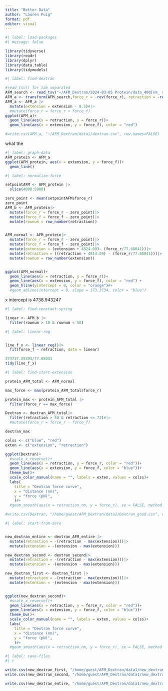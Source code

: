 ```yaml
---
title: "Better Data"
author: "Lauren Puig"
format: pdf
editor: visual
---
```


```r
#| label: load-packages
#| message: false

library(tidyverse)
library(readr)
library(dplyr)
library(data.table)
library(tidymodels)
```

```r
#| label: find-dextran

#read_tsv() for tab separated
AFM_search <- read_tsv("~/AFM_Dextran/2024-03-05 Protein/data_400[nm_ s]_26.txt", skip_empty_rows = TRUE, skip = 5, col_names = c("extension","force_f", "retraction", "force_r"))
AFM_a <- transform(AFM_search,force_r = -rev(force_r), retraction = -rev(retraction), extension = -extension, force_f = -force_f)
AFM_a <- AFM_a |>
  mutate(extension = extension - 8.5)#|>
  #mutate(force_r = force_r + force_f)
ggplot(AFM_a)+
  geom_line(aes(x = retraction, y = force_r))+
  geom_line(aes(x = extension, y = force_f), color = "red")

#write.csv(AFM_a, "~/AFM_Dextran/data1/dextran.csv", row.names=FALSE)

```

what the

```r
#| label: graph-data
AFM_protein <- AFM_a
ggplot(AFM_protein, aes(x = extension, y = force_f))+
  geom_line()

```

```r
#| label: normalize-force

setpointAFM <- AFM_protein |>
  slice(4800:5000)

zero_point <- mean(setpointAFM$force_r)
zero_point
AFM_b <- AFM_protein|>
  mutate(force_r = force_r - zero_point)|>
  mutate(force_f = force_f - zero_point)|>
  mutate(rownum = row_number(retraction))


AFM_normal <- AFM_protein|>
  mutate(force_r = force_r - zero_point)|>
  mutate(force_f = force_f - zero_point)|>
  mutate(extension = (extension + 4824.09)- (force_r/77.68041))|>
  mutate(retraction = ((retraction + 4814.09) - (force_r/77.68041)))|>
  mutate(rownum = row_number(extension))


ggplot(AFM_normal)+
  geom_line(aes(x = retraction, y = force_r))+
  geom_line(aes(x = extension, y = force_f), color = "red") +
  geom_hline(yintercept = 0, color = "orange")#+
  #geom_abline(intercept = 0, slope = 173.3734, color = "blue")
```

x intercept is 4738.943247

```r
#| label: find-constant-spring

linear <- AFM_b |>
  filter(rownum > 10 & rownum < 50)
```

```r
#| label: linear-reg


line_f_x <- linear_reg()|>
  fit(force_f ~ retraction, data = linear)

374737.29393/77.68041
tidy(line_f_x)
```

```r
#| label: find-start-extension

protein_AFM_total <- AFM_normal

max_force <- max(protein_AFM_total$force_r)

protein_max <- protein_AFM_total |>
  filter(force_r == max_force)

Dextran <- dextran_AFM_total|>
  filter(retraction > 50 & retraction <= 72)#|>
  #mutate(force_r = force_r - force_f)

dextran_max

colss <- c("blue", "red")
exten <- c("extension", "retraction")

ggplot(Dextran)+
  #scale_x_reverse()+
  geom_line(aes(x = retraction, y = force_r, color = "red"))+
  geom_line(aes(x = extension, y = force_f, color = "blue"))+
  theme_bw()+
  scale_color_manual(name = "", labels = exten, values = colss)+
  labs(
    title = "Dextran force curve",
    x = "distance (nm)",
    y = "force (pN)",
    )#+
  #geom_smooth(aes(x = retraction_nm, y = force_r), se = FALSE, method = "gam", color = "black")

#write.csv(Dextran, "/home/guest/AFM_Dextran/data1/Dextran_good.csv", row.names=FALSE)

```

```r
#| label: start-from-zero


new_dextran_entire <- dextran_AFM_entire |>
  mutate(retraction = -(retraction - max(extension)))|>
  mutate(extension = -(extension - max(extension)))

new_dextran_second <- dextran_second|>
  mutate(retraction = -(retraction - max(extension)))|>
  mutate(extension = -(extension - max(extension)))

new_dextran_first <- dextran_first |>
  mutate(retraction = -(retraction - max(extension)))|>
  mutate(extension = -(extension - max(extension)))


ggplot(new_dextran_second)+
  #scale_x_reverse()+
  geom_line(aes(x = retraction, y = force_r, color = "red"))+
  geom_line(aes(x = extension, y = force_f, color = "blue"))+
  theme_bw()+
  scale_color_manual(name = "", labels = exten, values = colss)+
  labs(
    title = "Dextran force curve",
    x = "distance (nm)",
    y = "force (pN)",
    )#+
  #geom_smooth(aes(x = retraction_nm, y = force_r), se = FALSE, method = "gam", color = "black")
```

```r
#| label: save-files
#| r

write.csv(new_dextran_first, "/home/guest/AFM_Dextran/data1/new_dextran_first.csv", row.names=FALSE)
write.csv(new_dextran_second, "/home/guest/AFM_Dextran/data1/new_dextran_second.csv", row.names=FALSE)

write.csv(new_dextran_entire, "/home/guest/AFM_Dextran/data1/new_dextran_entire.csv", row.names=FALSE)

```
